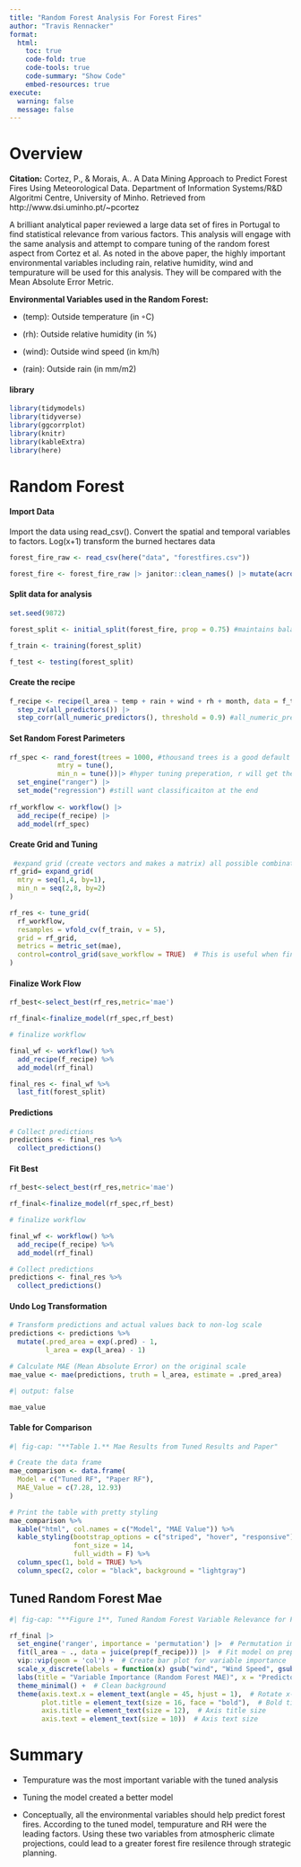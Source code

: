 ```yaml
---
title: "Random Forest Analysis For Forest Fires"
author: "Travis Rennacker"
format: 
  html: 
    toc: true
    code-fold: true
    code-tools: true 
    code-summary: "Show Code"
    embed-resources: true
execute:
  warning: false 
  message: false
---
```


# Overview 

**Citation:** Cortez, P., & Morais, A.. A Data Mining Approach to Predict Forest Fires Using Meteorological Data. Department of Information Systems/R&D Algoritmi Centre, University of Minho. Retrieved from http://www.dsi.uminho.pt/~pcortez

A brilliant analytical paper reviewed a large data set of fires in Portugal to find statistical relevance from various factors. This analysis will engage with the same analysis and attempt to compare tuning of the random forest aspect from Cortez et al. As noted in the above paper, the highly important environmental variables including rain, relative humidity, wind and tempurature will be used for this analysis. They will be compared with the Mean Absolute Error Metric. 

**Environmental Variables used in the Random Forest:**

- (temp): Outside temperature (in ◦C)

- (rh): Outside relative humidity (in %)

- (wind): Outside wind speed (in km/h)

- (rain): Outside rain (in mm/m2)



#### library 
```r
library(tidymodels)
library(tidyverse)
library(ggcorrplot)
library(knitr)
library(kableExtra)
library(here)

```

# Random Forest

#### Import Data

Import the data using read_csv(). Convert the spatial and temporal variables to factors. Log(x+1) transform the burned hectares data
```r
forest_fire_raw <- read_csv(here("data", "forestfires.csv"))

forest_fire <- forest_fire_raw |> janitor::clean_names() |> mutate(across(c(month, day), as.factor)) |> mutate(l_area = log1p(area))

```
#### Split data for analysis
```r

set.seed(9872)

forest_split <- initial_split(forest_fire, prop = 0.75) #maintains balance of data through strata across our test and train via prct of risk level

f_train <- training(forest_split)

f_test <- testing(forest_split)

```

#### Create the recipe 
```r

f_recipe <- recipe(l_area ~ temp + rain + wind + rh + month, data = f_train) |> 
  step_zv(all_predictors()) |> 
  step_corr(all_numeric_predictors(), threshold = 0.9) #all_numeric_predictors() 

```

#### Set Random Forest Parimeters

```r

rf_spec <- rand_forest(trees = 1000, #thousand trees is a good default
            mtry = tune(), 
            min_n = tune())|> #hyper tuning preperation, r will get them later
  set_engine("ranger") |>
  set_mode("regression") #still want classificaiton at the end
 
rf_workflow <- workflow() |>
  add_recipe(f_recipe) |>
  add_model(rf_spec)

```


#### Create Grid and Tuning

```r

 #expand grid (create vectors and makes a matrix) all possible combinations of variables 
rf_grid= expand_grid(   
  mtry = seq(1,4, by=1),
  min_n = seq(2,8, by=2)
)

rf_res <- tune_grid(
  rf_workflow,
  resamples = vfold_cv(f_train, v = 5),
  grid = rf_grid,
  metrics = metric_set(mae),
  control=control_grid(save_workflow = TRUE)  # This is useful when finalizing the model
)

```


#### Finalize Work Flow 
```r
rf_best<-select_best(rf_res,metric='mae')

rf_final<-finalize_model(rf_spec,rf_best)

# finalize workflow

final_wf <- workflow() %>%
  add_recipe(f_recipe) %>%
  add_model(rf_final)

final_res <- final_wf %>%
  last_fit(forest_split)
```


#### Predictions 

```r
# Collect predictions
predictions <- final_res %>%
  collect_predictions()

```


#### Fit Best

```r
rf_best<-select_best(rf_res,metric='mae')

rf_final<-finalize_model(rf_spec,rf_best)

# finalize workflow

final_wf <- workflow() %>%
  add_recipe(f_recipe) %>%
  add_model(rf_final)

# Collect predictions
predictions <- final_res %>%
  collect_predictions()

```


#### Undo Log Transformation 

```r

# Transform predictions and actual values back to non-log scale
predictions <- predictions %>%
  mutate(.pred_area = exp(.pred) - 1,
         l_area = exp(l_area) - 1)

# Calculate MAE (Mean Absolute Error) on the original scale
mae_value <- mae(predictions, truth = l_area, estimate = .pred_area)

```



```r
#| output: false

mae_value

```


#### Table for Comparison

```r

#| fig-cap: "**Table 1.** Mae Results from Tuned Results and Paper"

# Create the data frame
mae_comparison <- data.frame(
  Model = c("Tuned RF", "Paper RF"),
  MAE_Value = c(7.28, 12.93)
)

# Print the table with pretty styling
mae_comparison %>%
  kable("html", col.names = c("Model", "MAE Value")) %>%
  kable_styling(bootstrap_options = c("striped", "hover", "responsive"),
                font_size = 14, 
                full_width = F) %>%
  column_spec(1, bold = TRUE) %>%
  column_spec(2, color = "black", background = "lightgray")

```

## Tuned Random Forest Mae 

```r
#| fig-cap: "**Figure 1**, Tuned Random Forest Variable Relevance for Forest Fire Prediction."

rf_final |>
  set_engine('ranger', importance = 'permutation') |>  # Permutation importance
  fit(l_area ~ ., data = juice(prep(f_recipe))) |>  # Fit model on preprocessed data
  vip::vip(geom = 'col') +  # Create bar plot for variable importance
  scale_x_discrete(labels = function(x) gsub("wind", "Wind Speed", gsub("rain", "Rainfall", gsub("temp", "Temperature", gsub("rh", "Relative Humidity", x))))) +  # Rename variables
  labs(title = "Variable Importance (Random Forest MAE)", x = "Predictor Variables") +  # Add title and axis labels
  theme_minimal() +  # Clean background
  theme(axis.text.x = element_text(angle = 45, hjust = 1),  # Rotate x-axis labels
        plot.title = element_text(size = 16, face = "bold"),  # Bold title
        axis.title = element_text(size = 12),  # Axis title size
        axis.text = element_text(size = 10))  # Axis text size
```


# Summary 

 - Tempurature was the most important variable with the tuned analysis\
 
 - Tuning the model created a better model
  
 - Conceptually, all the environmental variables should help predict forest fires. According to the tuned model, tempurature and RH were the leading factors. Using these two variables from atmospheric climate projections, could lead to a greater forest fire resilence through strategic planning. 
 
 